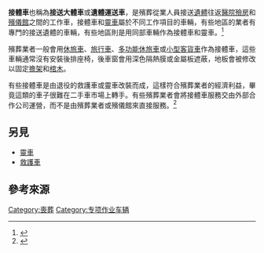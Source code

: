 {{multiple image
| direction = vertical
| header = 接體車
| image1 = First Call Vehicle Funeral Home.jpg
| caption1 = [[GMC_Savana|GMC Savana]]
| image2 = Black Hearse Funeral Home.jpg
| caption2 = [[Dodge_Caravan|Dodge Caravan]]
}}
'''接體車'''也稱為'''接送大體車'''或'''遺體運送車'''，是殯葬從業人員接送[[遺體|遺體]]往返[[醫院|醫院]][[殮房|殮房]]和[[殯儀館|殯儀館]]之間的工作車，接體車和[[靈車|靈車]]屬於不同工作項目的車輛，有些地區的業者有專門的接送遺體的車輛，有些地區則是用同部車輛作為接體車和靈車。<ref>{{cite news|author=李啟瑋|title=香港殯儀館設立邵逸夫靈堂|url=https://kknews.cc/entertainment/ynj2zk.html|date=2014-01-09|publisher=每日頭條轉載|newspaper=中新社|quote=香港影視大亨邵逸夫爵士，其遺體於9日上午從醫院由靈車移送至香港殯儀館設置靈堂。}}</ref>

殯葬業者一般會用[[休旅車|休旅車]]、[[旅行車|旅行車]]、[[多功能休旅車|多功能休旅車]]或[[廂型車|小型客貨車]]作為接體車，這些車輛通常沒有安裝後排座椅，後車窗會用深色隔熱膜或金屬板遮蔽，地板會被修改以固定[[擔架|擔架]]和[[棺木|棺木]]。

有些接體車是由退役的救護車或靈車改裝而成，這樣符合殯葬業者的經濟利益，畢竟這類的車子很難在二手車市場上轉手。有些殯葬業者會將接體車服務交由外部合作公司運營，而不是由殯葬業者或殯儀館來直接服務。<ref>{{cite news|author=曾雪蒨|title=政府管太多：在家過世 禁用救護車載遺體|url=http://www.appledaily.com.tw/appledaily/article/headline/20140115/35579638/|date=2014-01-15|newspaper=蘋果日報|quote=殯葬業者過去會與民營救護車合作，協助載送臨終病人回家，斷氣後再將大體轉送殯儀館暫厝。|accessdate=2016-11-30|archive-date=2017-08-18|archive-url=https://web.archive.org/web/20170818024225/http://www.appledaily.com.tw/appledaily/article/headline/20140115/35579638|dead-url=no}}</ref>

==另見==
* [[靈車|靈車]]
* [[救護車|救護車]]

==參考來源==
{{reflist}}
{{auto-stub}}

[[Category:喪葬|Category:喪葬]]
[[Category:专项作业车辆|Category:专项作业车辆]]